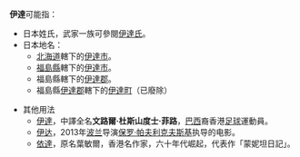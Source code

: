 '''伊達'''可能指：

*日本姓氏，武家一族可參閱[[伊達氏|伊達氏]]。
*日本地名：
**[[北海道|北海道]]轄下的[[伊達市_(北海道)|伊達市]]。
**[[福島縣|福島縣]]轄下的[[伊達市_(福島縣)|伊達市]]。
**福島縣轄下的[[伊達郡|伊達郡]]。
**福島縣[[伊達郡|伊達郡]]轄下的[[伊達町|伊達町]]（已廢除）

*其他用法
**[[伊達_(巴西足球員)|伊達]]，中譯全名'''文路爾·杜斯山度士·菲路'''，[[巴西|巴西]]裔香港[[足球|足球]]運動員。
**[[伊达_(电影)|伊达]]，2013年[[波兰|波兰]]导演[[保罗·帕夫利克夫斯基|保罗·帕夫利克夫斯基]]执导的电影。
**[[依達|依達]]，原名葉敏爾，香港名作家，六十年代崛起，代表作「蒙妮坦日記」。

{{disambig|Y|Cat=二字译名消歧义}}